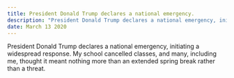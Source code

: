 ```yaml
---
title: President Donald Trump declares a national emergency.
description: "President Donald Trump declares a national emergency, initiating..."
date: March 13 2020
---
```


President Donald Trump declares a national emergency, initiating a widespread response. My school cancelled classes, and many, including me, thought it meant nothing more than an extended spring break rather than a threat.
